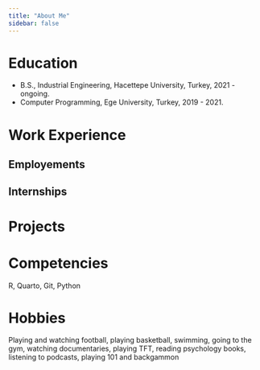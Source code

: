```yaml
---
title: "About Me"
sidebar: false 
---
```


# Education

-   B.S., Industrial Engineering, Hacettepe University, Turkey, 2021 - ongoing.
-   Computer Programming, Ege University, Turkey, 2019 - 2021.

# Work Experience

## Employements

## Internships

# Projects

# Competencies

R, Quarto, Git, Python

# Hobbies

Playing and watching football, playing basketball, swimming, going to the gym, watching documentaries, playing TFT, reading psychology books, listening to podcasts, playing 101 and backgammon
